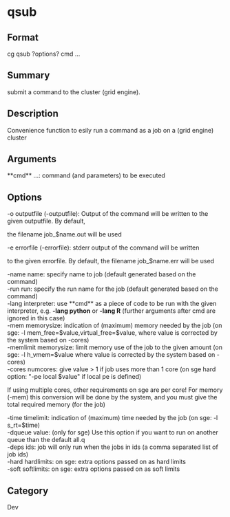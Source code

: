 = qsub =

== Format ==
cg qsub ?options? cmd ...

== Summary ==
submit a command to the cluster (grid engine).

== Description ==
Convenience function to esily run a command as a job on a (grid engine) cluster

== Arguments ==
; **cmd** ...: command (and parameters) to be executed

== Options ==
; -o outputfile (-outputfile): Output of the command will be written to the given outputfile. By default,
the filename job_$name.out will be used
; -e errorfile (-errorfile): stderr output of the command will be written
to the given errorfile. By default, the filename job_$name.err will be
used
; -name name: specify name to job (default generated based on the command)
; -run run: specify the run name for the job (default generated based on the command)
; -lang interpreter: use **cmd** as a piece of code to be run with the given interpreter, e.g. '''-lang python''' or '''-lang R''' (further arguments after cmd are ignored in this case)
; -mem memorysize: indication of (maximum) memory needed by the job (on sge: -l mem_free=$value,virtual_free=$value, where value is corrected by the system based on -cores)
; -memlimit memorysize: limit memory use of the job to the given amount (on sge: -l h_vmem=$value where value is corrected by the system based on -cores)
; -cores numcores: give value > 1 if job uses more than 1 core (on sge hard option: "-pe local $value" if local pe is defined)
If using multiple cores, other requirements on sge are per core!
For memory (-mem) this conversion will be done by the system, and you must give the total required memory (for the job)
; -time timelimit: indication of (maximum) time needed by the job (on sge: -l s_rt=$time)
; -dqueue value: (only for sge) Use this option if you want to run on another queue than the default all.q
; -deps ids: job will only run when the jobs in ids (a comma separated list of job ids)
; -hard hardlimits: on sge: extra options passed on as hard limits
; -soft softlimits: on sge: extra options passed on as soft limits


== Category ==
Dev
